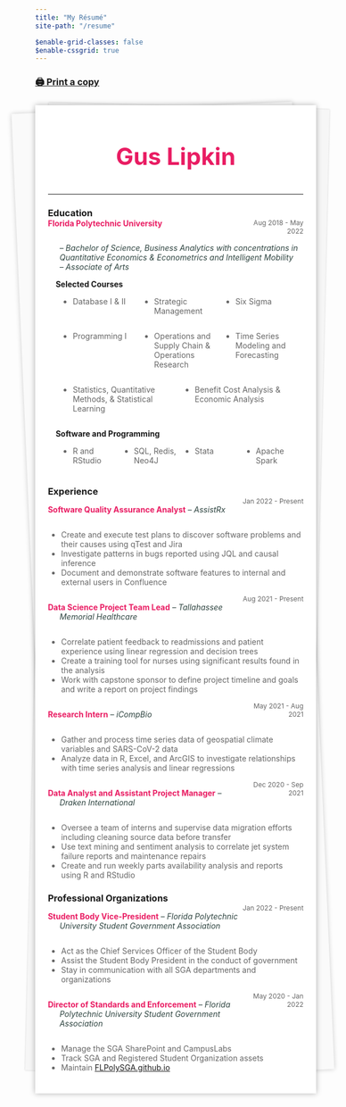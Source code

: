```yaml
---
title: "My Résumé"
site-path: "/resume"

$enable-grid-classes: false
$enable-cssgrid: true
---
```


<style>
	#center { width: 70%; }
	.noBorder { border:none !important; }
	.container { display: flex; }
	.column { flex: 1; }

	.flex-container {
    display: flex;
    flex-wrap: wrap;
  }

  .flex-item {
    flex: 25%;
  }

	.grid-container {
		display: grid;
		grid-template-columns: 1fr 2fr 1fr;
	}
	.item-1 {
		grid-column:  1; 
		grid-row:  1;
		}
	.item-2 {
		grid-column: 2;
		grid-row: 1;
	}
	.item-3 {
		grid-column: 3;
		grid-row: 1;
		text-align: right;
	}

	.grid-job {
		display: grid;
		grid-template-columns: 3fr 1fr;
	}
	.job {
		grid-column: 1;
		grid-row:  1;
		color: #e91d63;
		text-indent: -1.5em; 
		padding-left: 1.5em;
	}
	.time {
		grid-column: 2;
		grid-row: 1;
		text-align: right;
		color:  #666666;
		font-size: 12px;
	}

	@media (max-width: 700px) {
		.flex-item {
    		flex: 33.33%;
  		}

		.grid-container {
			display: grid;
			justify-items: center;
		}
		.item-1 {
			grid-column:  2; 
			grid-row:  2;
		}
		.item-2 {
			grid-column: 2;
			grid-row: 1;
		}
		.item-3 {
			grid-column: 2;
			grid-row: 3;
			text-align: center;
		}

		.grid-job {
			display: grid;
			grid-template-columns: 1fr;
		}
		.job {
			grid-column: 1;
			grid-row:  1;
			color: #e91d63;
			text-indent: -1.5em; 
			padding-left: 1.5em;
		}
		.time {
			grid-column: 1;
			grid-row: 2;
			text-align: left;
			color:  #666666;
			font-size: 12px;
		}
	}

	/* style from: https://codepen.io/mlms13/pen/LKFoy */
	.letter {
  	background: #fff;
  	box-shadow: 0 0 10px rgba(0,0,0,0.3);
  	margin: 26px auto 0;
  	max-width: auto;
  	min-height: 300px;
  	padding: 24px;
  	padding-left: 4.5%;
  	padding-right: 4.5%;
  	position: relative;
	}
	.letter:before, .letter:after {
  	content: "";
  	height: 98%;
  	position: absolute;
  	width: 100%;
  	z-index: -1;
	}
	.letter:before {
  	background: #fafafa;
  	box-shadow: 0 0 8px rgba(0,0,0,0.2);
  	left: -5px;
  	top: 4px;
  	--width:  10vw;
  	transform: rotate(-2.5deg);
	}
	.letter:after {
  	background: #f6f6f6;
  	box-shadow: 0 0 3px rgba(0,0,0,0.2);
  	right: -3px;
  	top: 1px;
  	transform: rotate(1.4deg);
	}
	/* end attribution */
</style>

### [🖨 Print a copy](../assets/Gus_Lipkin_Resume_for_GitHub.pdf) {.unnumbered .unlisted}

<div class="letter resumeClass" id="resume">

<div style="color:#e91d63; font-size: 42px; text-align: center;">
<b>Gus Lipkin</b>
</div>
----
<h3 style="margin-bottom: 0px;">Education</h3>
<div class="grid-job">
<div class="job"><b>Florida Polytechnic University</b></div>
<div class="time">Aug 2018 - May 2022</div>
</div>
<div style="text-indent: -1.5em; padding-left: 1.5em;">
<span style="color:#2e4440; padding-left: 1.5em;"><em>– Bachelor of Science, Business Analytics with concentrations in Quantitative Economics & Econometrics and Intelligent Mobility</em></span>
<br>
<span style="color:#2e4440;"><em>– Associate of Arts</em></span>
</div>
<p style="text-indent: 1em; font-size: 14px; margin-bottom: 0px;"><b>Selected Courses</b></p>
<div style="padding-left: 1.5em; font-size: 14px; color: #666666;">
<div class="flex-container">
<div class="flex-item"><ul><li>Database I & II</li></ul></div>
<div class="flex-item"><ul><li>Strategic Management</li></ul></div>
<div class="flex-item"><ul><li>Six Sigma</li></ul></div>
<div class="flex-item"><ul><li>Programming I</li></ul></div>
<div class="flex-item"><ul><li>Operations and Supply Chain & Operations Research</li></ul></div>
<div class="flex-item"><ul><li>Time Series Modeling and Forecasting</li></ul></div>
<div class="flex-item"><ul><li>Statistics, Quantitative Methods, & Statistical Learning</li></ul></div>
<div class="flex-item"><ul><li>Benefit Cost Analysis & Economic Analysis</li></ul></div>
</div>
</div>

<p style="text-indent: 1em; font-size: 14px; margin-bottom: 0px;"><b>Software and Programming</b></p>
<div class="flex-container" style="padding-left: 1.5em; font-size: 14px; color: #666666;">
<div class="flex-item"><ul><li>R and RStudio</li></ul></div>
<div class="flex-item"><ul><li>SQL, Redis, Neo4J</li></ul></div>
<div class="flex-item"><ul><li>Stata</li></ul></div>
<div class="flex-item"><ul><li>Apache Spark</li></ul></div>
</div>

<h3 style="margin-bottom: 0px;">Experience</h3>
<div class="grid-job">
<div class="job">
<span><b>Software Quality Assurance Analyst</b></span>
<span style="color:#2e4440"><em> – AssistRx</em></span>
</div>
<div class="time">Jan 2022 - Present</div>
</div>
<ul style="font-size: 14px; color:#666666;">
	<li>Create and execute test plans to discover software problems and their causes using qTest and Jira</li>
	<li>Investigate patterns in bugs reported using JQL and causal inference</li>
	<li>Document and demonstrate software features to internal and external users in Confluence</li>
</ul>

<div class="grid-job">
<div class="job">
<span><b>Data Science Project Team Lead</b></span>
<span style="color:#2e4440"><em> – Tallahassee Memorial Healthcare</em></span>
</div>
<div class="time">Aug 2021 - Present</div>
</div>
<ul style="font-size: 14px; color:#666666;">
	<li>Correlate patient feedback to readmissions and patient experience using linear regression and decision trees</li>
	<li>Create a training tool for nurses using significant results found in the analysis</li>
	<li>Work with capstone sponsor to define project timeline and goals and write a report on project findings</li>
</ul>

<div class="grid-job">
<div class="job">
<span><b>Research Intern</b></span>
<span style="color:#2e4440"><em> – iCompBio</em></span>
</div>
<div class="time">May 2021 - Aug 2021</div>
</div>
<ul style="font-size: 14px; color:#666666;">
	<li>Gather and process time series data of geospatial climate variables and SARS-CoV-2 data</li>
	<li>Analyze data in R, Excel, and ArcGIS to investigate relationships with time series analysis and linear regressions</li>
</ul>

<div class="grid-job">
<div class="job">
<span><b>Data Analyst and Assistant Project Manager</b></span>
<span style="color:#2e4440"><em> – Draken International</em></span>
</div>
<div class="time">Dec 2020 - Sep 2021</div>
</div>
<ul style="font-size: 14px; color:#666666;">
	<li>Oversee a team of interns and supervise data migration efforts including cleaning source data before transfer</li>
	<li>Use text mining and sentiment analysis to correlate jet system failure reports and maintenance repairs</li>
	<li>Create and run weekly parts availability analysis and reports using R and RStudio</li>
</ul>

<h3 style="margin-bottom: 0px;">Professional Organizations</h3>
<div class="grid-job">
<div class="job">
<span><b>Student Body Vice-President</b></span>
<span style="color:#2e4440"><em> – Florida Polytechnic University Student Government Association</em></span>
</div>
<div class="time">Jan 2022 - Present</div>
</div>
<ul style="font-size: 14px; color:#666666;">
	<li>Act as the Chief Services Officer of the Student Body</li>
	<li>Assist the Student Body President in the conduct of government</li>
	<li>Stay in communication with all SGA departments and organizations</li>
</ul>
<div class="grid-job">
<div class="job">
<span><b>Director of Standards and Enforcement</b></span>
<span style="color:#2e4440"><em> – Florida Polytechnic University Student Government Association</em></span>
</div>
<div class="time">May 2020 - Jan 2022</div>
</div>
<ul style="font-size: 14px; color:#666666;">
	<li>Manage the SGA SharePoint and CampusLabs</li>
	<li>Track SGA and Registered Student Organization assets</li>
	<li>Maintain <a href="https://flpolysga.github.io">FLPolySGA.github.io</a></li>
</ul>

</div>
